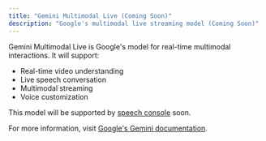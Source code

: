 ```yaml
---
title: "Gemini Multimodal Live (Coming Soon)"
description: "Google's multimodal live streaming model (Coming Soon)"
---
```


Gemini Multimodal Live is Google's model for real-time multimodal interactions. It will support:

- Real-time video understanding
- Live speech conversation
- Multimodal streaming
- Voice customization

This model will be supported by [speech console](/get-started/speech-console) soon.

For more information, visit [Google's Gemini documentation](https://ai.google.dev/gemini-api/docs/multimodal-live). 